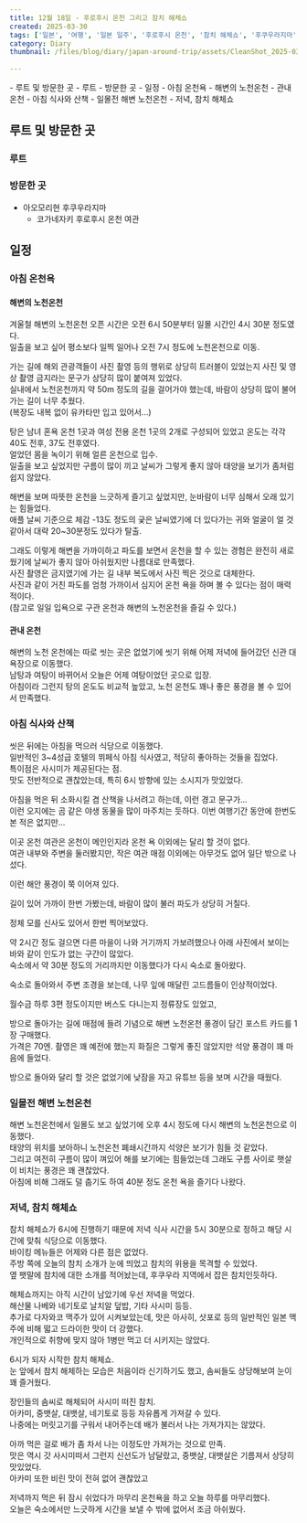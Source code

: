 ```yaml
---  
title: 12월 18일 - 후로후시 온천 그리고 참치 해체쇼  
created: 2025-03-30  
tags: ['일본', '여행', '일본 일주', '후로후시 온천', '참치 해체쇼', '후쿠우라지마']  
category: Diary  
thumbnail: /files/blog/diary/japan-around-trip/assets/CleanShot_2025-03-30_23.04.21.png  
  
---  
```

  
  
<TableOfContents client:visible>  
- 루트 및 방문한 곳  
  - 루트  
  - 방문한 곳  
- 일정  
  - 아침 온천욕  
    - 해변의 노천온천  
    - 관내 온천  
  - 아침 식사와 산책  
  - 일몰전 해변 노천온천  
  - 저녁, 참치 해체쇼  
</TableOfContents>  
  
  
## 루트 및 방문한 곳  
  
### 루트  
  
<ImageLoader src="/files/blog/diary/japan-around-trip/assets/CleanShot_2025-03-30_21.58.59.png" alt="CleanShot_2025-03-30_21.58.59" />  
  
### 방문한 곳  
  
- 아오모리현 후쿠우라지마  
  - 코가네자키 후로후시 온천 여관  
  
## 일정  
  
### 아침 온천욕  
  
#### 해변의 노천온천  
  
겨울철 해변의 노천온천 오픈 시간은 오전 6시 50분부터 일몰 시간인 4시 30분 정도였다.  
일출을 보고 싶어 평소보다 일찍 일어나 오전 7시 정도에 노천온천으로 이동.  
  
가는 길에 해외 관광객들이 사진 촬영 등의 행위로 상당히 트러블이 있었는지 사진 및 영상 촬영 금지라는 문구가 상당히 많이 붙여져 있었다.  
실내에서 노천온천까지 약 50m 정도의 길을 걸어가야 했는데, 바람이 상당히 많이 불어 가는 길이 너무 추웠다.  
(복장도 내복 없이 유카타만 입고 있어서...)  
  
탕은 남녀 혼욕 온천 1곳과 여성 전용 온천 1곳의 2개로 구성되어 있었고 온도는 각각 40도 전후, 37도 전후였다.  
얼었던 몸을 녹이기 위해 얼른 온천으로 입수.  
일출을 보고 싶었지만 구름이 많이 끼고 날씨가 그렇게 좋지 않아 태양을 보기가 좀처럼 쉽지 않았다.  
  
해변을 보며 따뜻한 온천을 느긋하게 즐기고 싶었지만, 눈바람이 너무 심해서 오래 있기는 힘들었다.  
애플 날씨 기준으로 체감 -13도 정도의 궂은 날씨였기에 더 있다가는 귀와 얼굴이 얼 것 같아서 대략 20~30분정도 있다가 탈출.  
  
그래도 이렇게 해변을 가까이하고 파도를 보면서 온천을 할 수 있는 경험은 완전히 새로웠기에 날씨가 좋지 않아 아쉬웠지만 나름대로 만족했다.  
사진 촬영은 금지였기에 가는 길 내부 복도에서 사진 찍은 것으로 대체한다.  
사진과 같이 거친 파도를 엄청 가까이서 심지어 온천 욕을 하며 볼 수 있다는 점이 매력적이다.  
(참고로 일일 입욕으로 구관 온천과 해변의 노천온천을 즐길 수 있다.)  
  
<ImageLoader src="/files/blog/diary/japan-around-trip/assets/CleanShot_2025-03-30_22.23.58.png" alt="CleanShot_2025-03-30_22.23.58" />  
  
#### 관내 온천  
  
해변의 노천 온천에는 따로 씻는 곳은 없었기에 씻기 위해 어제 저녁에 들어갔던 신관 대욕장으로 이동했다.  
남탕과 여탕이 바뀌어서 오늘은 어제 여탕이었던 곳으로 입장.  
아침이라 그런지 탕의 온도도 비교적 높았고, 노천 온천도 꽤나 좋은 풍경을 볼 수 있어서 만족했다.  
  
### 아침 식사와 산책  
  
씻은 뒤에는 아침을 먹으러 식당으로 이동했다.  
일반적인 3~4성급 호텔의 뷔페식 아침 식사였고, 적당히 좋아하는 것들을 집었다.  
특이점은 사시미가 제공된다는 점.  
맛도 전반적으로 괜찮았는데, 특히 6시 방향에 있는 소시지가 맛있었다.  
  
<ImageLoader src="/files/blog/diary/japan-around-trip/assets/CleanShot_2025-03-30_22.37.43@2x.png" alt="CleanShot_2025-03-30_22.37.43@2x" />  
  
아침을 먹은 뒤 소화시킬 겸 산책을 나서려고 하는데, 이런 경고 문구가...  
이런 오지에는 곰 같은 야생 동물을 많이 마주치는 듯하다. 이번 여행기간 동안에 한번도 본 적은 없지만...  
  
<ImageLoader src="/files/blog/diary/japan-around-trip/assets/CleanShot_2025-03-30_22.40.04@2x.png" alt="CleanShot_2025-03-30_22.40.04@2x" />  
  
이곳 온천 여관은 온천이 메인인지라 온천 욕 이외에는 달리 할 것이 없다.  
여관 내부와 주변을 둘러봤지만, 작은 여관 매점 이외에는 아무것도 없어 일단 밖으로 나섰다.  
  
<ImageLoader src="/files/blog/diary/japan-around-trip/assets/CleanShot_2025-03-30_22.43.08@2x.png" alt="CleanShot_2025-03-30_22.43.08@2x" />  
  
  
  
<ImageLoader src="/files/blog/diary/japan-around-trip/assets/CleanShot_2025-03-30_22.43.18@2x.png" alt="CleanShot_2025-03-30_22.43.18@2x" />  
  
이런 해안 풍경이 쭉 이어져 있다.  
  
<ImageLoader src="/files/blog/diary/japan-around-trip/assets/CleanShot_2025-03-30_22.45.12@2x.png" alt="CleanShot_2025-03-30_22.45.12@2x" />  
  
길이 있어 가까이 한번 가봤는데, 바람이 많이 불러 파도가 상당히 거칠다.  
  
<ImageLoader src="/files/blog/diary/japan-around-trip/assets/CleanShot_2025-03-30_22.46.38@2x.png" alt="CleanShot_2025-03-30_22.46.38@2x" />  
  
정체 모를 신사도 있어서 한번 찍어보았다.  
  
<ImageLoader src="/files/blog/diary/japan-around-trip/assets/CleanShot_2025-03-30_22.47.21@2x.png" alt="CleanShot_2025-03-30_22.47.21@2x" />  
  
약 2시간 정도 걸으면 다른 마을이 나와 거기까지 가보려했으나 아래 사진에서 보이는 바와 같이 인도가 없는 구간이 많았다.  
숙소에서 약 30분 정도의 거리까지만 이동했다가 다시 숙소로 돌아왔다.  
  
<ImageLoader src="/files/blog/diary/japan-around-trip/assets/CleanShot_2025-03-30_22.47.53@2x.png" alt="CleanShot_2025-03-30_22.47.53@2x" />  
  
숙소로 돌아와서 주변 조경을 보는데, 나무 잎에 매달린 고드름들이 인상적이었다.  
  
<ImageLoader src="/files/blog/diary/japan-around-trip/assets/CleanShot_2025-03-30_22.49.33@2x.png" alt="CleanShot_2025-03-30_22.49.33@2x" />  
  
월수금 하루 3편 정도이지만 버스도 다니는지 정류장도 있었고,  
  
<ImageLoader src="/files/blog/diary/japan-around-trip/assets/CleanShot_2025-03-30_22.50.16@2x.png" alt="CleanShot_2025-03-30_22.50.16@2x" />  
  
방으로 돌아가는 길에 매점에 들려 기념으로 해변 노천온천 풍경이 담긴 포스트 카드를 1장 구매했다.  
가격은 70엔. 촬영은 꽤 예전에 했는지 화질은 그렇게 좋진 않았지만 석양 풍경이 꽤 마음에 들었다.  
  
방으로 돌아와 달리 할 것은 없었기에 낮잠을 자고 유튜브 등을 보며 시간을 때웠다.  
  
### 일몰전 해변 노천온천  
  
해변 노천온천에서 일몰도 보고 싶었기에 오후 4시 정도에 다시 해변의 노천온천으로 이동했다.  
태양의 위치를 보아하니 노천온천 폐쇄시간까지 석양은 보기가 힘들 것 같았다.  
그리고 여전히 구름이 많이 껴있어 해를 보기에는 힘들었는데 그래도 구름 사이로 햇살이 비치는 풍경은 꽤 괜찮았다.  
아침에 비해 그래도 덜 춥기도 하여 40분 정도 온천 욕을 즐기다 나왔다.  
  
### 저녁, 참치 해체쇼  
  
참치 해체쇼가 6시에 진행하기 때문에 저녁 식사 시간을 5시 30분으로 정하고 해당 시간에 맞춰 식당으로 이동했다.  
바이킹 메뉴들은 어제와 다른 점은 없었다.  
주방 쪽에 오늘의 참치 소개가 눈에 띄었고 참치의 위용을 목격할 수 있었다.  
옆 팻말에 참치에 대한 소개를 적어놨는데, 후쿠우라 지역에서 잡은 참치인듯하다.  
  
<ImageLoader src="/files/blog/diary/japan-around-trip/assets/CleanShot_2025-03-30_22.59.00.png" alt="CleanShot_2025-03-30_22.59.00" />  
  
<ImageLoader src="/files/blog/diary/japan-around-trip/assets/CleanShot_2025-03-30_23.00.17.png" alt="CleanShot_2025-03-30_23.00.17" />  
  
해체쇼까지는 아직 시간이 남았기에 우선 저녁을 먹었다.  
해산물 나베와 네기토로 날치알 덮밥, 기타 사시미 등등.  
추가로 다자와코 맥주가 있어 시켜보았는데, 맛은 아사히, 삿포로 등의 일반적인 일본 맥주에 비해 떫고 드라이한 맛이 더 강했다.  
개인적으로 취향에 맞지 않아 1병만 먹고 더 시키지는 않았다.  
  
<ImageLoader src="/files/blog/diary/japan-around-trip/assets/CleanShot_2025-03-30_23.01.58.png" alt="CleanShot_2025-03-30_23.01.58" />  
  
6시가 되자 시작한 참치 해체쇼.  
눈 앞에서 참치 해체하는 모습은 처음이라 신기하기도 했고, 솜씨들도 상당해보여 눈이 꽤 즐거웠다.  
  
<ImageLoader src="/files/blog/diary/japan-around-trip/assets/CleanShot_2025-03-30_23.04.21.png" alt="CleanShot_2025-03-30_23.04.21" />  
  
<VideoLoader src="/files/blog/diary/japan-around-trip/assets/IMG_3680.MOV" />  
  
장인들의 솜씨로 해체되어 사시미 떠진 참치.  
아카미, 중뱃살, 대뱃살, 네기토로 등등 자유롭게 가져갈 수 있다.  
나중에는 머릿고기를 구워서 내어주는데 배가 불러서 나는 가져가지는 않았다.  
  
<ImageLoader src="/files/blog/diary/japan-around-trip/assets/CleanShot_2025-03-30_23.07.53.png" alt="CleanShot_2025-03-30_23.07.53" />  
  
아까 먹은 걸로 배가 좀 차서 나는 이정도만 가져가는 것으로 만족.  
맛은 역시 갓 사시미떠서 그런지 신선도가 남달랐고, 중뱃살, 대뱃살은 기름져서 상당히 맛있었다.  
아카미 또한 비린 맛이 전혀 없어 괜찮았고  
  
<ImageLoader src="/files/blog/diary/japan-around-trip/assets/CleanShot_2025-03-30_23.08.48.png" alt="CleanShot_2025-03-30_23.08.48" />  
  
저녁까지 먹은 뒤 잠시 쉬었다가 마무리 온천욕을 하고 오늘 하루를 마무리했다.  
오늘은 숙소에서만 느긋하게 시간을 보낼 수 밖에 없어서 조금 아쉬웠다.  